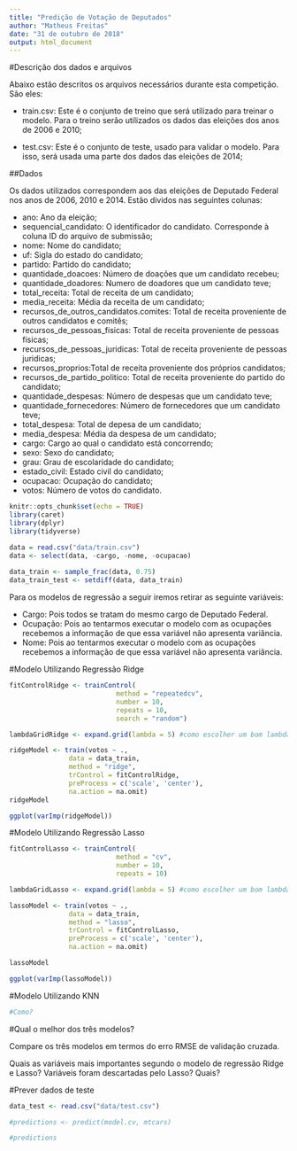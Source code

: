 ```yaml
---
title: "Predição de Votação de Deputados"
author: "Matheus Freitas"
date: "31 de outubro de 2018"
output: html_document
---
```


#Descrição dos dados e arquivos

Abaixo estão descritos os arquivos necessários durante esta competição. São eles:

* train.csv: Este é o conjunto de treino que será utilizado para treinar o modelo. Para o treino serão utilizados os dados das eleições dos anos de 2006 e 2010;

* test.csv: Este é o conjunto de teste, usado para validar o modelo. Para isso, será usada uma parte dos dados das eleições de 2014;

##Dados

Os dados utilizados correspondem aos das eleições de Deputado Federal nos anos de 2006, 2010 e 2014. Estão dividos nas seguintes colunas:

* ano: Ano da eleição;
* sequencial_candidato: O identificador do candidato. Corresponde à coluna ID do arquivo de submissão;
* nome: Nome do candidato;
* uf: Sigla do estado do candidato;
* partido: Partido do candidato;
* quantidade_doacoes: Número de doações que um candidato recebeu;
* quantidade_doadores: Numero de doadores que um candidato teve;
* total_receita: Total de receita de um candidato;
* media_receita: Média da receita de um candidato;
* recursos_de_outros_candidatos.comites: Total de receita proveniente de outros candidatos e comitês;
* recursos_de_pessoas_fisicas: Total de receita proveniente de pessoas físicas;
* recursos_de_pessoas_juridicas: Total de receita proveniente de pessoas juridicas;
* recursos_proprios:Total de receita proveniente dos próprios candidatos;
* recursos_de_partido_politico: Total de receita proveniente do partido do candidato;
* quantidade_despesas: Número de despesas que um candidato teve;
* quantidade_fornecedores: Número de fornecedores que um candidato teve;
* total_despesa: Total de depesa de um candidato;
* media_despesa: Média da despesa de um candidato;
* cargo: Cargo ao qual o candidato está concorrendo;
* sexo: Sexo do candidato;
* grau: Grau de escolaridade do candidato;
* estado_civil: Estado civil do candidato;
* ocupacao: Ocupação do candidato;
* votos: Número de votos do candidato.


```r
knitr::opts_chunk$set(echo = TRUE)
library(caret)
library(dplyr)
library(tidyverse)

data = read.csv("data/train.csv")
data <- select(data, -cargo, -nome, -ocupacao)
  
data_train <- sample_frac(data, 0.75)
data_train_test <- setdiff(data, data_train)
```

Para os modelos de regressão a seguir iremos retirar as seguinte variáveis:

* Cargo: Pois todos se tratam do mesmo cargo de Deputado Federal.
* Ocupação: Pois ao tentarmos executar o modelo com as ocupações recebemos a informação de que essa variável não apresenta variância.
* Nome: Pois ao tentarmos executar o modelo com as ocupações recebemos a informação de que essa variável não apresenta variância.

#Modelo Utilizando Regressão Ridge

```r

fitControlRidge <- trainControl(
                           method = "repeatedcv",
                           number = 10,
                           repeats = 10,
                           search = "random")

lambdaGridRidge <- expand.grid(lambda = 5) #como escolher um bom lambda? precisa colocar isso? 

ridgeModel <- train(votos ~ ., 
               data = data_train,
               method = "ridge",
               trControl = fitControlRidge,
               preProcess = c('scale', 'center'),
               na.action = na.omit)
ridgeModel

ggplot(varImp(ridgeModel))
```

#Modelo Utilizando Regressão Lasso

```r
fitControlLasso <- trainControl(
                           method = "cv",
                           number = 10,
                           repeats = 10)

lambdaGridLasso <- expand.grid(lambda = 5) #como escolher um bom lambda? precisa colocar isso? 

lassoModel <- train(votos ~ ., 
               data = data_train,
               method = "lasso",
               trControl = fitControlLasso,
               preProcess = c('scale', 'center'),
               na.action = na.omit)

lassoModel

ggplot(varImp(lassoModel))
```

#Modelo Utilizando KNN

```r
#Como? 
```


#Qual o melhor dos três modelos? 

Compare os três modelos em termos do erro RMSE de validação cruzada.

Quais as variáveis mais importantes segundo o modelo de regressão Ridge e Lasso?  Variáveis foram descartadas pelo Lasso? Quais?


#Prever dados de teste
```r
data_test <- read.csv("data/test.csv")

#predictions <- predict(model.cv, mtcars)

#predictions

```


